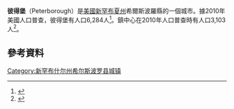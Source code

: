 {{Infobox settlement
|official_name            = Peterborough, New Hampshire
|nickname                 = 
|motto                    = 
|image_skyline            = Peterborough Town House.jpg
|image_seal               = <!-- 檔案不存在 Peterborough Town Seal.png ，可從英文維基百科取得 -->
|imagesize                = 
|image_caption            = Town House, built in 1918
|image_flag               = 
|image_map                = Hillsborough Peterborough NH.png
|mapsize                  = 
|map_caption              = 在紐罕布夏州的位置
|settlement_type          = 城市
|image_map1               = 
|mapsize1                 = 
|map_caption1             = 
|subdivision_type         = 國家
|subdivision_name         = [[美國|美國]]
|subdivision_type1        = 州
|subdivision_name1        = [[新罕布夏州|新罕布夏州]]
|subdivision_type2        = 郡
|subdivision_name2        = [[希爾斯波羅縣_(新罕布什爾州)|希爾斯波羅縣]]
|government_type          = 
|leader_title             = [[Board_of_Selectmen|Board of Selectmen]]
|leader_name              = Barbara Miller, Chair<br>Ed Juengst<br>Tyler Ward
|leader_title1            = Town Administrator
|leader_name1             = Rodney Bartlett
|established_title        = 建城
|established_date         = 1760
|area_magnitude           = 1 E8
|area_total_km2           = 98.7
|area_total_sq_mi         = 
|area_land_km2            = 97.7
|area_land_sq_mi          = 
|area_water_km2           = 1.1
|area_water_sq_mi         = 
|area_water_percent       = 1.06
|population_as_of         = 2010
|population_note          = 
|population_total         = 6284
|population_density_km2   = 64.3
|population_density_sq_mi = 
|timezone                 = [[Eastern_Standard_Time_Zone|東部]]
|utc_offset               = -5
|timezone_DST             = [[Eastern_Daylight_Time_Zone|東部]]
|utc_offset_DST           = -4
|coordinates_display      = inline,title
|coordinates_type         = region:US_type:city
|latd = 42 |latm = 52 |lats = 14 |latNS = N
|longd = 71 |longm = 57 |longs = 06 |longEW = W
|elevation_m              = 219
|elevation_ft             = 718
|website                  = {{URL|www.townofpeterborough.com}}
|postal_code_type         = [[ZIP_code|ZIP code]]
|postal_code              = 03458
|area_code                = [[Area_code_603|603]]
|blank_name               = [[Federal_Information_Processing_Standard|FIPS code]]
|blank_info               = 33-60580
|blank1_name              = [[Geographic_Names_Information_System|GNIS]] feature ID
|blank1_info              = 0873697
|footnotes                = 
}}
'''彼得堡'''（Peterborough）是[[美國|美國]][[新罕布夏州|新罕布夏州]]希爾斯波羅縣的一個城市。據2010年美國人口普查，彼得堡有人口6,284人<ref name="Census 2010 town">{{cite web| url=http://factfinder.census.gov/bkmk/table/1.0/en/DEC/10_SF1/G001/0600000US3301160580| title=Geographic Identifiers: 2010 Demographic Profile Data (G001): Peterborough town, Hillsborough County, New Hampshire| publisher=U.S. Census Bureau, American Factfinder| accessdate=November 6, 2015| archive-url=https://archive.today/20200213133527/http://factfinder.census.gov/bkmk/table/1.0/en/DEC/10_SF1/G001/0600000US3301160580| archive-date=2020-02-13| dead-url=yes}}</ref>。鎮中心在2010年人口普查時有人口3,103人<ref name="Census 2010 CDP">{{cite web| url=http://factfinder.census.gov/bkmk/table/1.0/en/DEC/10_SF1/G001/1600000US3360500| title=Geographic Identifiers: 2010 Demographic Profile Data (G001): Peterborough CDP, New Hampshire| publisher=U.S. Census Bureau, American Factfinder| accessdate=November 6, 2015| archive-url=https://archive.today/20200213065122/http://factfinder.census.gov/bkmk/table/1.0/en/DEC/10_SF1/G001/1600000US3360500| archive-date=2020-02-13| dead-url=yes}}</ref>。
==參考資料==
{{Reflist}}
[[Category:新罕布什尔州希尔斯波罗县城镇|Category:新罕布什尔州希尔斯波罗县城镇]]